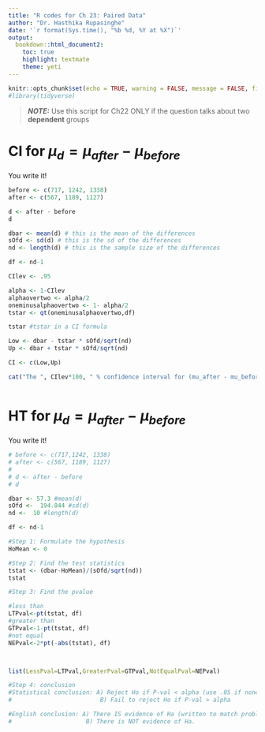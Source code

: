 ```yaml
---
title: "R codes for Ch 23: Paired Data"
author: "Dr. Hasthika Rupasinghe"
date: '`r format(Sys.time(), "%b %d, %Y at %X")`'
output:
  bookdown::html_document2:
    toc: true
    highlight: textmate
    theme: yeti
---
```



```r
knitr::opts_chunk$set(echo = TRUE, warning = FALSE, message = FALSE, fig.align = "center", comment = NA)
#library(tidyverse)
```

> **_NOTE:_**  Use this script for Ch22 ONLY if the question talks about two **dependent** groups


# CI for $\mu_d = \mu_{after}-\mu_{before}$

You write it!

```r
before <- c(717, 1242, 1338)
after <- c(567, 1189, 1127)

d <- after - before
d

dbar <- mean(d) # this is the mean of the differences
sOfd <- sd(d) # this is the sd of the differences
nd <- length(d) # this is the sample size of the differences

df <- nd-1

CIlev <- .95

alpha <- 1-CIlev
alphaovertwo <- alpha/2
oneminusalphaovertwo <- 1- alpha/2
tstar <- qt(oneminusalphaovertwo,df)

tstar #tstar in a CI formula

Low <- dbar - tstar * sOfd/sqrt(nd)
Up <- dbar + tstar * sOfd/sqrt(nd)

CI <- c(Low,Up)

cat("The ", CIlev*100, " % confidence interval for (mu_after - mu_before) is", CI)
  
```

# HT for $\mu_d = \mu_{after}-\mu_{before}$

You write it!

```r
# before <- c(717,1242, 1338)
# after <- c(567, 1189, 1127)
#
# d <- after - before
# d

dbar <- 57.3 #mean(d)
sOfd <-  194.844 #sd(d)
nd <-  10 #length(d)

df <- nd-1

#Step 1: Formulate the hypothesis
HoMean <- 0

#Step 2: Find the test statistics
tstat <- (dbar-HoMean)/(sOfd/sqrt(nd))
tstat

#Step 3: Find the pvalue

#less than
LTPval<-pt(tstat, df)
#greater than
GTPval<-1-pt(tstat, df)
#not equal
NEPval<-2*pt(-abs(tstat), df)



list(LessPval=LTPval,GreaterPval=GTPval,NotEqualPval=NEPval)

#Step 4: conclusion
#Statistical conclusion: A) Reject Ho if P-val < alpha (use .05 if none given)
#                         B) Fail to reject Ho if P-val > alpha

#English conclusion: A) There IS evidence of Ha (written to match problem)
#                     B) There is NOT evidence of Ha.



```


